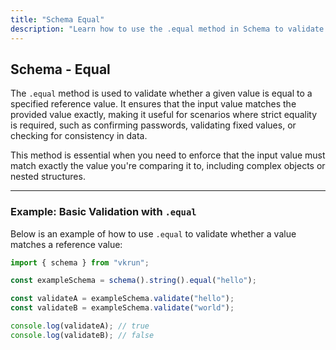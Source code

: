 ```yaml
---
title: "Schema Equal"
description: "Learn how to use the .equal method in Schema to validate if a value matches a specified reference value."
---
```


## Schema - Equal

The `.equal` method is used to validate whether a given value is equal to a specified reference value. It ensures that the input value matches the provided value exactly, making it useful for scenarios where strict equality is required, such as confirming passwords, validating fixed values, or checking for consistency in data.

This method is essential when you need to enforce that the input value must match exactly the value you're comparing it to, including complex objects or nested structures.

---

### Example: Basic Validation with `.equal`

Below is an example of how to use `.equal` to validate whether a value matches a reference value:

```ts
import { schema } from "vkrun";

const exampleSchema = schema().string().equal("hello");

const validateA = exampleSchema.validate("hello");
const validateB = exampleSchema.validate("world");

console.log(validateA); // true
console.log(validateB); // false
```

